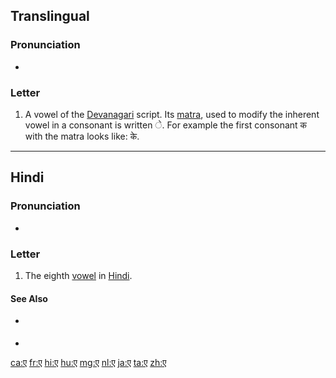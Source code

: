 {{Devanagari character info|hex=090F|name=DEVANAGARI LETTER E|image=[[File:Deva-e.png|100px]]}}
==Translingual==

===Pronunciation===
* {{IPA|/eː/|lang=mul}}

===Letter===
{{mul-Deva|e}}

# A vowel of the [[Devanagari]] script. Its [[matra]], used to modify the inherent vowel in a consonant is written &#x0947;. For example the first consonant क with the matra looks like: के.

----

==Hindi==

===Pronunciation===
* {{IPA|/e/|lang=hi}}

===Letter===
{{head|hi|letter}}

# The eighth [[vowel]] in [[Hindi]].

====See Also====
* {{sense|matra}} {{l|hi|े|tr=e}}
* {{list:Devanagari script letters/hi}}

[[ca:ए]]
[[fr:ए]]
[[hi:ए]]
[[hu:ए]]
[[mg:ए]]
[[nl:ए]]
[[ja:ए]]
[[ta:ए]]
[[zh:ए]]
